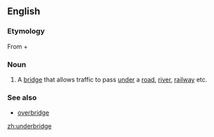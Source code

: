 ==English==

===Etymology===
From {{term|under}} + {{term|bridge}}

===Noun===
{{en-noun}}

# {{UK}} A [[bridge]] that allows traffic to pass [[under]] a [[road]], [[river]], [[railway]] etc.

===See also===
*[[overbridge]]

[[zh:underbridge]]